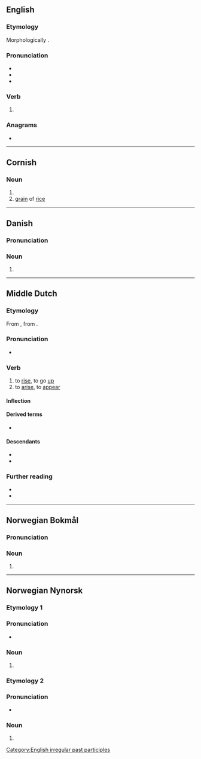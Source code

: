 ==English==

===Etymology===
Morphologically {{suffix|en|rise|n}}.

===Pronunciation===
* {{IPA|en|/ˈɹɪzən/}}
* {{audio|en|en-us-risen.ogg|Audio (US)}}
* {{rhymes|en|ɪzən|s=2}}

===Verb===
{{head|en|verb form}}

# {{past participle of|en|rise|nocat=1}}

===Anagrams===
* {{anagrams|en|a=einrs|ESRIN|Isner|Neris|Reins|Rines|Siner|Siren|reins|resin|rines|rinse|serin|siren}}

[[Category:English irregular past participles]]

----

==Cornish==

===Noun===
{{kw-noun|f}}

# {{singulative of|kw|ris||rice}}
# [[grain]] of [[rice]]

{{catlangname|kw|singulatives}}

----

==Danish==

===Pronunciation===
{{rfp|da}}

===Noun===
{{head|da|noun form|g=c}}

# {{definite singular of|da|ris}}

----

==Middle Dutch==

===Etymology===
From {{inh|dum|odt|*rīsan}}, from {{inh|dum|gem-pro|*rīsaną}}.

===Pronunciation===
* {{IPA|dum|/ˈriːzən/}}

===Verb===
{{dum-verb}}

# to [[rise]], to go [[up]]
# to [[arise]], to [[appear]]

====Inflection====
{{dum-conj-st|class=1|ris|rês|rēs|rēs}}

====Derived terms====
* {{l|dum|errisen}}

====Descendants====
* {{desc|nl|rijzen}}
* {{desc|li|rieze}}

===Further reading===
* {{R:VMNW|ID63033|II}}
* {{R:MNW|46595}}

----

==Norwegian Bokmål==

===Pronunciation===
{{rfp|nb}}

===Noun===
{{head|nb|noun form|g=m}}

# {{inflection of|nb|ris||definite|s}}

----

==Norwegian Nynorsk==

===Etymology 1===

===Pronunciation===
* {{IPA|no|/ˈriːsn̩/}}

===Noun===
{{head|nn|noun form|g=m}}

# {{inflection of|nn|ris||definite|s}}

===Etymology 2===

===Pronunciation===
* {{IPA|no|/²riːsn̩/}}

===Noun===
{{head|nn|noun form|g=m}}

# {{inflection of|nn|rise||definite|s}}